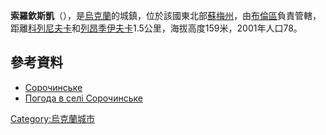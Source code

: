 {{coord|51|7|31|N|33|37|33|E|scale:100000_region:UA|display=title}}

'''索羅欽斯凱'''（{{lang-uk|Сорочинське}}），是[[烏克蘭|烏克蘭]]的城鎮，位於該國東北部[[蘇梅州|蘇梅州]]，由[[布倫區_(烏克蘭)|布倫區]]負責管轄，距離[[科列尼夫卡_(布倫區)|科列尼夫卡]]和[[列昂季伊夫卡|列昂季伊夫卡]]1.5公里，海拔高度159米，2001年人口78。

==參考資料==
* [http://w1.c1.rada.gov.ua/pls/z7502/A005?rdat1=02.02.2010&rf7571=28771 Сорочинське]{{dead link|date=2018年4月 |bot=InternetArchiveBot |fix-attempted=yes }}
* [http://weather.in.ua/ua/symskaja/24569 Погода в селі Сорочинське] {{Wayback|url=http://weather.in.ua/ua/symskaja/24569 |date=20160305082617 }}

{{Ukraine-geo-stub}}
[[Category:烏克蘭城市|Category:烏克蘭城市]]